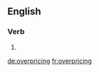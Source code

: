 ==English==

===Verb===
{{head|en}}

# {{present participle of|overprice|lang=en}}

[[de:overpricing]]
[[fr:overpricing]]